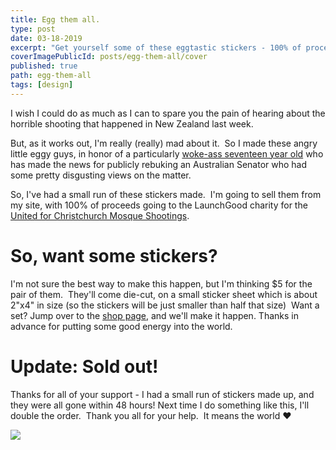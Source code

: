 ```yaml
---
title: Egg them all.
type: post
date: 03-18-2019
excerpt: "Get yourself some of these eggtastic stickers - 100% of proceeds go to charity!"
coverImagePublicId: posts/egg-them-all/cover
published: true
path: egg-them-all
tags: [design]
---
```


I wish I could do as much as I can to spare you the pain of hearing about the horrible shooting that happened in New Zealand last week.

But, as it works out, I'm really (really) mad about it.  So I made these angry little eggy guys, in honor of a particularly [woke-ass seventeen year old](https://www.youtube.com/watch?v=aht5XZFflzQ) who has made the news for publicly rebuking an Australian Senator who had some pretty disgusting views on the matter. 

So, I've had a small run of these stickers made.  I'm going to sell them from my site, with 100% of proceeds going to the LaunchGood charity for the [United for Christchurch Mosque Shootings](https://www.launchgood.com/project/support_for_the_families__victims_of_the_new_zealand_mosque_shootings#!/).  

# So, want some stickers?

I'm not sure the best way to make this happen, but I'm thinking $5 for the pair of them.  They'll come die-cut, on a small sticker sheet which is about 2"x4" in size (so the stickers will be just smaller than half that size)  Want a set? Jump over to the [shop page](https://mikebifulco.com/shop/#angry-little-egg), and we'll make it happen. Thanks in advance for putting some good energy into the world.

# Update: Sold out!


Thanks for all of your support - I had a small run of stickers made up, and they were all gone within 48 hours! Next time I do something like this, I'll double the order.  Thank you all for your help.  It means the world ❤️

![](https://images.takeshape.io/f515f67b-e56f-4df6-9601-80eeb65f2f83/dev/1ca97eef-41f1-4f1e-a161-d47b54582c01/Pasted_Image_3_28_19__10_11_AM.png?auto=compress%2Cformat)